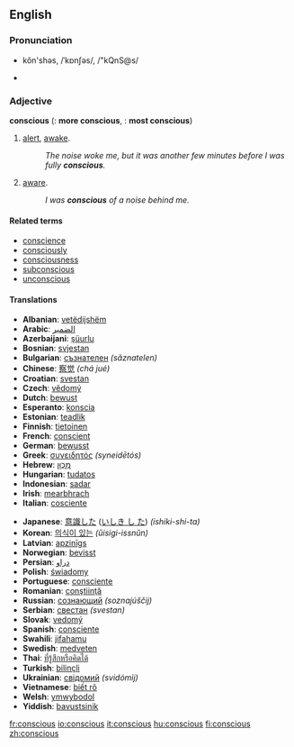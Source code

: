 ==English==

===Pronunciation===
*kŏn'shəs, /ˈkɒnʃəs/, /"kQnS@s/

*{{audio|en-us-conscious.ogg|Audio (US)}}

===Adjective===
'''conscious'''  ({{compar}}: '''more conscious''', {{superl}}: '''most conscious''')

# [[alert]], [[awake]].
#:''The noise woke me, but it was another few minutes before I was fully '''conscious'''.''
# [[aware]].
#:''I was '''conscious''' of a noise behind me.''

====Related terms====
*[[conscience]]
*[[consciously]]
*[[consciousness]]
*[[subconscious]]
*[[unconscious]]

====Translations====
{{top}}
*'''Albanian''': [[vetëdijshëm]]
*'''Arabic''': [[الضمير]]
*'''Azerbaijani''': [[şüurlu]]
*'''Bosnian''': [[svjestan]]
*'''Bulgarian''': [[съзнателен]] ''(săznatelen)''
*'''Chinese''': [[察觉]] ''(chá jué)''
*'''Croatian''': [[svestan]]
*'''Czech''': [[vědomý]]
*'''Dutch''': [[bewust]]
*'''Esperanto''': [[konscia]]
*'''Estonian''': [[teadlik]]
*'''Finnish''': [[tietoinen]]
*'''French''': [[conscient]]
*'''German''': [[bewusst]]
*'''Greek''': [[συνειδητός]] ''(syneidētós)''
*'''Hebrew''': [[מְכֻוָּן]]
*'''Hungarian''': [[tudatos]]
*'''Indonesian''': [[sadar]]
*'''Irish''': [[mearbhrach]]
*'''Italian''': [[cosciente]]
{{mid}}
*'''Japanese''': [[意識した]] ([[いしき し た]]) ''(ishiki-shi-ta)''
*'''Korean''': [[의식이 있는]] ''(ŭisigi-issnŭn)''
*'''Latvian''': [[apzinīgs]]
*'''Norwegian''': [[bevisst]]
*'''Persian''': [[ﺩﺭﺍﻭ]]
*'''Polish''': [[świadomy]]
*'''Portuguese''': [[consciente]]
*'''Romanian''': [[conştiinţă]]
*'''Russian''': [[сознающий]] ''(soznajúščij)''
*'''Serbian''': [[свестан]] ''(svestan)''
*'''Slovak''': [[vedomý]]
*'''Spanish''': [[consciente]]
*'''Swahili''': [[jifahamu]]
*'''Swedish''': [[medveten]]
*'''Thai''': [[ที่รู้สึกหรือคิดได้]]
*'''Turkish''': [[bilinçli]]
*'''Ukrainian''': [[свідомий]] ''(svidómij)''
*'''Vietnamese''': [[biết rõ]]
*'''Welsh''': [[ymwybodol]]
*'''Yiddish''': [[bavustsinik]]
{{bottom}}

[[fr:conscious]]
[[io:conscious]]
[[it:conscious]]
[[hu:conscious]]
[[fi:conscious]]
[[zh:conscious]]